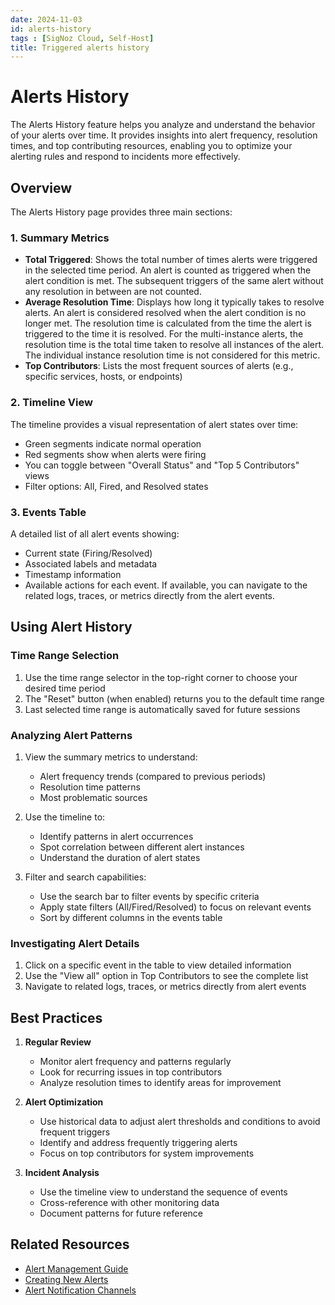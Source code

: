```yaml
---
date: 2024-11-03
id: alerts-history
tags : [SigNoz Cloud, Self-Host]
title: Triggered alerts history
---
```


# Alerts History

The Alerts History feature helps you analyze and understand the behavior of your alerts over time. It provides insights into alert frequency, resolution times, and top contributing resources, enabling you to optimize your alerting rules and respond to incidents more effectively.

## Overview

The Alerts History page provides three main sections:

### 1. Summary Metrics
- **Total Triggered**: Shows the total number of times alerts were triggered in the selected time period. An alert is counted as triggered when the alert condition is met. The subsequent triggers of the same alert without any resolution in between are not counted.
- **Average Resolution Time**: Displays how long it typically takes to resolve alerts. An alert is considered resolved when the alert condition is no longer met. The resolution time is calculated from the time the alert is triggered to the time it is resolved. For the multi-instance alerts, the resolution time is the total time taken to resolve all instances of the alert. The individual instance resolution time is not considered for this metric.
- **Top Contributors**: Lists the most frequent sources of alerts (e.g., specific services, hosts, or endpoints)

### 2. Timeline View
The timeline provides a visual representation of alert states over time:
- Green segments indicate normal operation
- Red segments show when alerts were firing
- You can toggle between "Overall Status" and "Top 5 Contributors" views
- Filter options: All, Fired, and Resolved states

### 3. Events Table
A detailed list of all alert events showing:
- Current state (Firing/Resolved)
- Associated labels and metadata
- Timestamp information
- Available actions for each event. If available, you can navigate to the related logs, traces, or metrics directly from the alert events.

## Using Alert History

### Time Range Selection
1. Use the time range selector in the top-right corner to choose your desired time period
2. The "Reset" button (when enabled) returns you to the default time range
3. Last selected time range is automatically saved for future sessions

### Analyzing Alert Patterns
1. View the summary metrics to understand:
   - Alert frequency trends (compared to previous periods)
   - Resolution time patterns
   - Most problematic sources

2. Use the timeline to:
   - Identify patterns in alert occurrences
   - Spot correlation between different alert instances
   - Understand the duration of alert states

3. Filter and search capabilities:
   - Use the search bar to filter events by specific criteria
   - Apply state filters (All/Fired/Resolved) to focus on relevant events
   - Sort by different columns in the events table

### Investigating Alert Details
1. Click on a specific event in the table to view detailed information
2. Use the "View all" option in Top Contributors to see the complete list
3. Navigate to related logs, traces, or metrics directly from alert events

## Best Practices

1. **Regular Review**
   - Monitor alert frequency and patterns regularly
   - Look for recurring issues in top contributors
   - Analyze resolution times to identify areas for improvement

2. **Alert Optimization**
   - Use historical data to adjust alert thresholds and conditions to avoid frequent triggers
   - Identify and address frequently triggering alerts
   - Focus on top contributors for system improvements

3. **Incident Analysis**
   - Use the timeline view to understand the sequence of events
   - Cross-reference with other monitoring data
   - Document patterns for future reference

## Related Resources
- [Alert Management Guide](https://signoz.io/docs/userguide/alerts-management/)
- [Creating New Alerts](https://signoz.io/docs/userguide/alerts-management/#creating-a-new-alert-in-signoz)
- [Alert Notification Channels](https://signoz.io/docs/userguide/alerts-management/#notification-channels)
